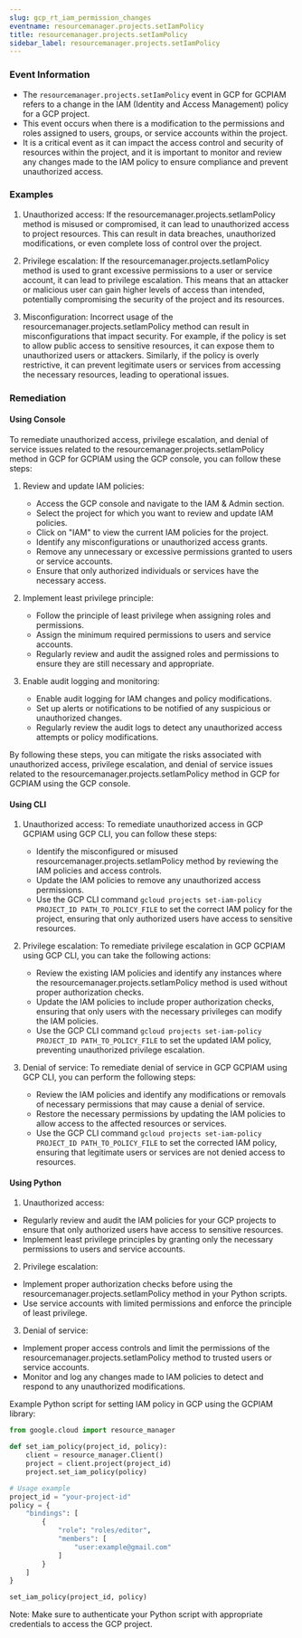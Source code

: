 ```yaml
--- 
slug: gcp_rt_iam_permission_changes
eventname: resourcemanager.projects.setIamPolicy
title: resourcemanager.projects.setIamPolicy
sidebar_label: resourcemanager.projects.setIamPolicy
---
```

                       
### Event Information

- The `resourcemanager.projects.setIamPolicy` event in GCP for GCPIAM refers to a change in the IAM (Identity and Access Management) policy for a GCP project.
- This event occurs when there is a modification to the permissions and roles assigned to users, groups, or service accounts within the project.
- It is a critical event as it can impact the access control and security of resources within the project, and it is important to monitor and review any changes made to the IAM policy to ensure compliance and prevent unauthorized access.


### Examples

1. Unauthorized access: If the resourcemanager.projects.setIamPolicy method is misused or compromised, it can lead to unauthorized access to project resources. This can result in data breaches, unauthorized modifications, or even complete loss of control over the project.

2. Privilege escalation: If the resourcemanager.projects.setIamPolicy method is used to grant excessive permissions to a user or service account, it can lead to privilege escalation. This means that an attacker or malicious user can gain higher levels of access than intended, potentially compromising the security of the project and its resources.

3. Misconfiguration: Incorrect usage of the resourcemanager.projects.setIamPolicy method can result in misconfigurations that impact security. For example, if the policy is set to allow public access to sensitive resources, it can expose them to unauthorized users or attackers. Similarly, if the policy is overly restrictive, it can prevent legitimate users or services from accessing the necessary resources, leading to operational issues.

### Remediation

#### Using Console

To remediate unauthorized access, privilege escalation, and denial of service issues related to the resourcemanager.projects.setIamPolicy method in GCP for GCPIAM using the GCP console, you can follow these steps:

1. Review and update IAM policies: 
   - Access the GCP console and navigate to the IAM & Admin section.
   - Select the project for which you want to review and update IAM policies.
   - Click on "IAM" to view the current IAM policies for the project.
   - Identify any misconfigurations or unauthorized access grants.
   - Remove any unnecessary or excessive permissions granted to users or service accounts.
   - Ensure that only authorized individuals or services have the necessary access.

2. Implement least privilege principle:
   - Follow the principle of least privilege when assigning roles and permissions.
   - Assign the minimum required permissions to users and service accounts.
   - Regularly review and audit the assigned roles and permissions to ensure they are still necessary and appropriate.

3. Enable audit logging and monitoring:
   - Enable audit logging for IAM changes and policy modifications.
   - Set up alerts or notifications to be notified of any suspicious or unauthorized changes.
   - Regularly review the audit logs to detect any unauthorized access attempts or policy modifications.

By following these steps, you can mitigate the risks associated with unauthorized access, privilege escalation, and denial of service issues related to the resourcemanager.projects.setIamPolicy method in GCP for GCPIAM using the GCP console.

#### Using CLI

1. Unauthorized access: To remediate unauthorized access in GCP GCPIAM using GCP CLI, you can follow these steps:
   - Identify the misconfigured or misused resourcemanager.projects.setIamPolicy method by reviewing the IAM policies and access controls.
   - Update the IAM policies to remove any unauthorized access permissions.
   - Use the GCP CLI command `gcloud projects set-iam-policy PROJECT_ID PATH_TO_POLICY_FILE` to set the correct IAM policy for the project, ensuring that only authorized users have access to sensitive resources.

2. Privilege escalation: To remediate privilege escalation in GCP GCPIAM using GCP CLI, you can take the following actions:
   - Review the existing IAM policies and identify any instances where the resourcemanager.projects.setIamPolicy method is used without proper authorization checks.
   - Update the IAM policies to include proper authorization checks, ensuring that only users with the necessary privileges can modify the IAM policies.
   - Use the GCP CLI command `gcloud projects set-iam-policy PROJECT_ID PATH_TO_POLICY_FILE` to set the updated IAM policy, preventing unauthorized privilege escalation.

3. Denial of service: To remediate denial of service in GCP GCPIAM using GCP CLI, you can perform the following steps:
   - Review the IAM policies and identify any modifications or removals of necessary permissions that may cause a denial of service.
   - Restore the necessary permissions by updating the IAM policies to allow access to the affected resources or services.
   - Use the GCP CLI command `gcloud projects set-iam-policy PROJECT_ID PATH_TO_POLICY_FILE` to set the corrected IAM policy, ensuring that legitimate users or services are not denied access to resources.

#### Using Python

1. Unauthorized access:
- Regularly review and audit the IAM policies for your GCP projects to ensure that only authorized users have access to sensitive resources.
- Implement least privilege principles by granting only the necessary permissions to users and service accounts.

2. Privilege escalation:
- Implement proper authorization checks before using the resourcemanager.projects.setIamPolicy method in your Python scripts.
- Use service accounts with limited permissions and enforce the principle of least privilege.

3. Denial of service:
- Implement proper access controls and limit the permissions of the resourcemanager.projects.setIamPolicy method to trusted users or service accounts.
- Monitor and log any changes made to IAM policies to detect and respond to any unauthorized modifications.

Example Python script for setting IAM policy in GCP using the GCPIAM library:

```python
from google.cloud import resource_manager

def set_iam_policy(project_id, policy):
    client = resource_manager.Client()
    project = client.project(project_id)
    project.set_iam_policy(policy)

# Usage example
project_id = "your-project-id"
policy = {
    "bindings": [
        {
            "role": "roles/editor",
            "members": [
                "user:example@gmail.com"
            ]
        }
    ]
}

set_iam_policy(project_id, policy)
```

Note: Make sure to authenticate your Python script with appropriate credentials to access the GCP project.


 
